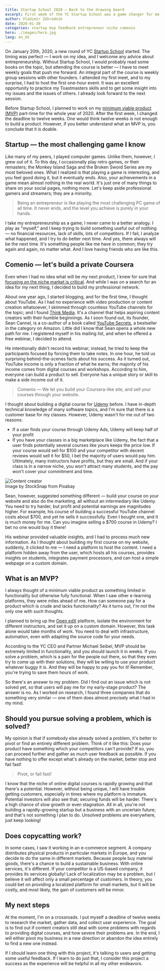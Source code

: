 ```yaml
---
title: Startup School 2020 — Back to the drawing board
excerpt: First week of the YC Startup School was a game changer for me. I need to rethink my idea, or fail fast!
author: Vladimír Záhradník
date: 2020-01-30
categories: startup mvp feedback entrepreneur niche comenio
hero: ./images/hero.jpg
lang: en_US
---
```

On January 20th, 2020, a new round of YC [Startup School][startup-school] started. The timing was perfect — I work on my idea, and I welcome any advice about entrepreneurship. Without Startup School, I would probably read some books on the topic, but attending the course is better — I have to meet weekly goals that push me forward. An integral part of the course is weekly group sessions with other founders. I attended my first meet, and to my surprise, I had to host the first one-hour event. It was an excellent opportunity to practice my Toastmasters skills and to get some insight into my issues and the issues of others. I already look forward to the next session.

Before Startup School, I planned to work on my [minimum viable product (MVP)][mvp] part-time for the whole year of 2020. After the first week, I changed the deadline to twelve weeks. One would think twelve weeks is not enough to build a product. However, if you better understand what an MVP is, you conclude that it is doable.

## Startup — the most challenging game I know
Like many of my peers, I played computer games. Unlike them, however, I grew out of it. To this day, I occasionally play retro games, or their remasters; the Monkey Island Saga and the Broken Sword Series are my most beloved ones. What I realized is that playing a game is interesting, and you feel good doing it, but it eventually ends. Also, your achievements in a game mean almost nothing in the real world. It's just one of many things to share on your social pages, nothing more. Let's keep aside professional gamers and streamers; they are a minority.

> Being an entrepreneur is like playing the most challenging PC game of all time. It never ends, and the level you achieve is purely in your hands.

I take my entrepreneurship as a game; I never came to a better analogy. I play as "myself," and I keep trying to build something useful out of nothing — no financial resources, lack of skills, lots of competitors. If I fail, I analyze what happened, and I try to do better next time. And yes, there always will be the next time. It's something people like me have in common; they try again and again, no matter what. And I love having friends who are like this.

## Comenio — let's build a private Coursera
Even when I had no idea what will be my next product, I knew for sure that [focusing on the niche market is critical][focus-on-niche]. And while I was on a search for an idea for my next thing, I decided to build my professional network.

About one year ago, I started blogging, and for the first time, I thought about YouTube. As I had no experience with video production or content creation whatsoever, I skimmed through countless YouTube channels for the topic; and I found [Think Media][think-media]. It's a channel that helps aspiring content creators with their humble beginnings. As I soon found out, its founder, Sean Cannel, is a co-author of a book called [YouTube Secrets][yt-secrets], a bestseller in the category on Amazon. Little did I know that Sean opens a whole new path for me. I registered myself in his mailing list, and when he offered a free webinar, I decided to attend.

He intentionally didn't record his webinar; instead, he tried to keep the participants focused by forcing them to take notes. In one hour, he told us surprising behind-the-scenes facts about his success. As it turned out, YouTube income is only a fraction of what he earns; the majority of his income comes from digital courses and workshops. According to him, everyone can build a product to sell. Everyone has a unique story or skill to make a side income out of it.

> Comenio — We let you build your Coursera-like site, and sell your courses through your website.

I thought about building a digital course for [Udemy][udemy] before. I have in-depth technical knowledge of many software topics, and I'm sure that there is a customer base for my classes. However, Udemy wasn't for me out of two reasons:
- If a user finds your course through Udemy Ads, Udemy will keep half of your profit
- If you have your classes in a big marketplace like Udemy, the fact that a user finds potentially several courses like yours keeps the price low. If your course would sell for $100 and your competitor with decent reviews would sell it for $50, I bet the majority of users would pay him. Ultimately, many instructors have profits, but they are small. And if your class is in a narrow niche, you won't attract many students, and the pay won't cover your commitment and time.

<div className="Image__Large">
  <img src="./images/video.jpg" alt="Content creator" />
  <figcaption>Image by StockSnap from Pixabay</figcaption>
</div>

Sean, however, suggested something different — build your course on your website and also do the marketing, all without an intermediary like Udemy. You need to try harder, but profit and potential earnings are magnitudes higher. For example, his course of building a successful YouTube channel costs about $700, and yet he sells it successfully. Even I bought one, and it is much money for me. Can you imagine selling a $700 course in Udemy? I bet no one would buy it there!

His webinar provided valuable insights, and I had to process much new information. As I thought about building my first course on my website, suddenly, it clicked to me — I need a platform to host the content. I need a platform hidden away from the user, which hosts all his courses, provides insights on students, integrates payment processors, and can host a simple webpage on a custom domain.

## What is an MVP?
I always thought of a minimum viable product as something limited in functionality but otherwise fully functional. When I saw other e-learning platforms, they were miles ahead of me. How can someone pay for a product which is crude and lacks functionality? As it turns out, I'm not the only one with such thoughts.

I planned to bring up the [Open edX][open-edx] platform, isolate the environment for different instructors, and set it up on a custom domain. However, this task alone would take months of work. You need to deal with infrastructure, automation, even with adapting the source code for your needs.

<div class="Image__Medium">
  <YouTube videoId="1hHMwLxN6EM" />
</div>

According to the YC CEO and Partner Michael Seibel, MVP should be extremely limited in functionality, and you should launch it in weeks. If you solve a problem, which is a pain for the people out there, so that they even try to come up with their solutions, they will be willing to use your product whatever buggy it is. And they will be happy to pay you for it! Remember, you're trying to save them hours of work.

So there's an answer to my problem. Did I find out an issue which is not solved yet, so that users will pay me for my early-stage product? The answer is no. As I worked on research, I found three companies that do something very similar — one of them does almost precisely what I had in my mind.

## Should you pursue solving a problem, which is solved?
My opinion is that if somebody else already solved a problem, it's better to pivot or find an entirely different problem. Think of it like this: Does your product have something which your competitors can't provide? If so, you can proceed further and gather as much user feedback as possible. If you have nothing to offer except what's already on the market, better stop and fail fast!

> Pivot, or fail fast!

I know that the niche of online digital courses is rapidly growing and that there's a potential. However, without being unique, I will have trouble getting customers, especially in times where my platform is immature. Potential investors will also see that; securing funds will be harder. There's a high chance of slow growth or even stagnation. All in all, you're not building a rapidly-growing startup but a business with an uncertain future; and that's not something I plan to do. Unsolved problems are everywhere, just keep looking!

## Does copycatting work?
In some cases, I saw it working in an e-commerce segment. A company distributes physical products in particular markets in Europe, and you decide to do the same in different markets. Because people buy material goods, there's a chance to build a sustainable business. With online services, it's different. If your competitor is a US-based company, it provides its services globally! Lack of localization may be a problem, but I believe it will affect only a small percentage of customers. In theory, you could bet on providing a localized platform for small markets, but it will be costly, and most likely, the gain of customers will be minor.

## My next steps
At the moment, I'm on a crossroads. I put myself a deadline of twelve weeks to research the market, gather data, and collect user experience. The goal is to find out if content creators still deal with some problems with regards to providing digital courses, and how severe their problems are. In the end, I will either pivot my business in a new direction or abandon the idea entirely to find a new one instead.

If I should learn one thing with this project, it's talking to users and getting some useful feedback. If I learn to do just that, I consider this project a success as the experience will be helpful in all my other endeavors.

[//]: # (Used references)
[startup-school]: https://www.startupschool.org/
[mvp]: https://en.wikipedia.org/wiki/Minimum_viable_product
[focus-on-niche]: https://www.zahradnik.io/a-successful-startup-focus-on-niche-market!
[think-media]: https://www.youtube.com/user/THiNKmediaTV
[yt-secrets]: https://www.amazon.com/YouTube-Secrets-Ultimate-Following-Influencer-ebook/dp/B07GL48G7L/
[udemy]: https://www.udemy.com/
[open-edx]: https://open.edx.org/